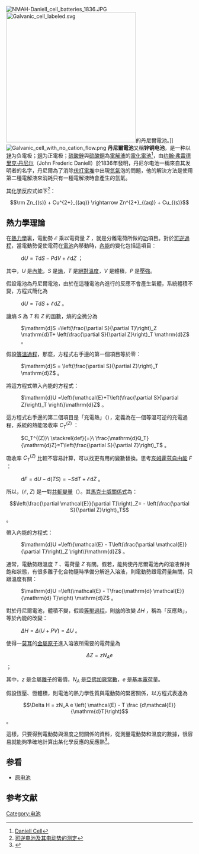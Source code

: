 [[File:NMAH-Daniell_cell_batteries_1836.JPG|thumb]]
[[Image:Galvanic_cell_labeled.svg|350px]]的丹尼爾電池。]]
[[File:Galvanic_cell_with_no_cation_flow.png|right]]
'''丹尼爾電池'''又稱'''锌铜电池'''，是一种以[[锌|锌]]为负電极；[[铜|铜]]为正電极；[[硫酸鋅|硫酸鋅]]與[[硫酸銅|硫酸銅]]為[[電解液|電解液]]的[[電化電池|電化電池]]<ref>[http://corrosion-doctors.org/Electrochemistry-of-Corrosion/Daniell-cell.htm Daniell Cell]</ref>，由[[约翰·弗雷德里克·丹尼尔|约翰·弗雷德里克·丹尼尔]]（John Frederic Daniell）於1836年發明，丹尼尔电池一稱來自其发明者的名字，丹尼爾為了消除[[伏打電堆|伏打電堆]]中出現[[氫氣|氫氣]]泡的問題，他的解決方法是使用第二種電解液來消耗只有一種電解液時會產生的氫氣。

其[[化学反应|化学反应]]式如下<ref>[http://public.whut.edu.cn/wlhxyd/index/main.files/xiti/wlkc/chapter7/section/section5.htm 可逆电池及其电动势的测定]{{dead link|date=2018年4月 |bot=InternetArchiveBot |fix-attempted=yes }}</ref>：

:<math>\rm Zn_{(s)} + Cu^{2+}_{(aq)} \rightarrow Zn^{2+}_{(aq)} + Cu_{(s)}</math>

==熱力學理論==<!--link electromotive force-->
在[[热力学|熱力學]]裏，電動勢 <math>\mathcal{E}</math> 乘以電荷量 <math>Z</math> ，就是分離電荷所做的[[功|功]]項目。對於[[可逆過程|可逆過程]]，當電動勢促使電荷在[[電池|電池]]內移動時，[[内能|內能]]的變化包括這項目：
: <math>\mathrm{d}U = T\mathrm{d}S - P\mathrm{d}V+ \mathcal{E}\mathrm{d}Z</math> ；

其中，<math>U</math> 是[[内能|內能]]，<math>S</math> 是[[熵|熵]]，<math>T</math> 是[[热力学温标|絕對溫度]]，<math>V</math> 是體積，<math>P</math> 是[[壓強|壓強]]。

假設電池為丹尼爾電池，由於在這種電池內進行的反應不會產生氣體，系統體積不變，方程式簡化為
: <math>\mathrm{d}U = T\mathrm{d}S + \mathcal{E}\mathrm{d}Z</math> 。

讓熵 <math>S</math> 為 <math>T</math> 和 <math>Z</math> 的函數，熵的全微分為
: <math>\mathrm{d}S =\left(\frac{\partial S}{\partial T}\right)_Z \mathrm{d}T+ \left(\frac{\partial S}{\partial Z}\right)_T \mathrm{d}Z</math> 。

假設[[等溫過程|等溫過程]]，那麼，方程式右手邊的第一個項目等於零：
: <math>\mathrm{d}S = \left(\frac{\partial S}{\partial Z}\right)_T \mathrm{d}Z</math> 。

將這方程式帶入內能的方程式：
: <math>\mathrm{d}U =\left\{\mathcal{E}+T\left(\frac{\partial S}{\partial Z}\right)_T \right\}\mathrm{d}Z</math> 。

這方程式右手邊的第二個項目是「充電熱」（{{lang|en|heat of charging}}），定義為在一個等溫可逆的充電過程，系統的熱能吸收率 <math>C_T^{(Z)}</math> ：
: <math>C_T^{(Z)}\ \stackrel{def}{=}\ \frac{\mathrm{d}Q_T}{\mathrm{d}Z}=T\left(\frac{\partial S}{\partial Z}\right)_T</math> 。

吸收率 <math>C_T^{(Z)}</math> 比較不容易計算，可以找更有用的變數替換。思考[[亥姆霍茲自由能|亥姆霍茲自由能]] <math>F</math> ：
: <math>\mathrm{d}F = \mathrm{d}U - \mathrm{d}(TS)= - S\mathrm{d}T + \mathcal{E}\mathrm{d}Z</math> 。

所以，<math>(\mathcal{E},\ Z)</math> 是一對[[共軛變量|共軛變量]]（{{lang|en|Conjugate variables}}）。其[[麦克斯韦关系式|馬克士威關係式]]為：
:<math>\left(\frac{\partial \mathcal{E}}{\partial T}\right)_Z=
 - \left(\frac{\partial S}{\partial Z}\right)_T</math> 。

帶入內能的方程式：
: <math>\mathrm{d}U =\left\{\mathcal{E} - T\left(\frac{\partial \mathcal{E}}{\partial T}\right)_Z \right\}\mathrm{d}Z</math> 。

通常，電動勢跟溫度 <math>T</math> 、電荷量 <math>Z</math> 有關。假若，能夠使丹尼爾電池內的溶液保持飽和狀態，有很多離子化合物隨時準備分解進入溶液，則電動勢跟電荷量無關，只跟溫度有關：
: <math>\mathrm{d}U =\left(\mathcal{E} - T\frac{\mathrm{d} \mathcal{E}}{\mathrm{d} T}\right) \mathrm{d}Z</math> 。

對於丹尼爾電池，體積不變，假設[[等压过程|等壓過程]]，則[[焓|焓]]的改變 <math>\Delta H</math> ，稱為「反應熱」，等於內能的改變：
: <math>\Delta H=\Delta(U+PV)=\Delta U</math> 。

使得一[[摩尔|莫耳]]的[[金属|金屬]][[原子|原子]]進入溶液所需要的電荷量為
:<math> \Delta Z = zN_A e</math> ；

其中，<math>z</math> 是金屬[[离子|離子]]的電價，<math>N_A</math> 是[[阿伏伽德罗常数|亞佛加厥常數]]，<math>e</math> 是[[基本電荷|基本電荷]]量。

假設恆壓、恆體積，則電池的熱力學性質與電動勢的緊密關係，以方程式表達為
:<math>\Delta H = zN_A e \left( \mathcal{E} - T \frac {d\mathcal{E}}{\mathrm{d}T}\right)</math> 。

這樣，只要得到電動勢與溫度之間關係的資料，從測量電動勢和溫度的數據，很容易就能夠準確地計算出某化學反應的反應熱<ref name= Finn>{{cite book |title=Thermal Physics |author=Colin B P  Finn |page=163 |isbn=0748743790 |year=1992 |publisher=CRC Press}}
</ref>。

== 参看 ==
* [[原电池|原电池]]

==参考文献==
{{reflist}}

{{电池}}

[[Category:电池|Category:电池]]